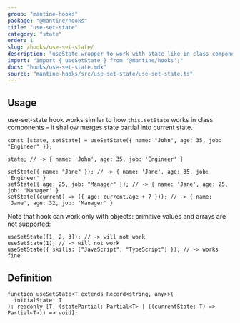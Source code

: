 ```yaml
---
group: "mantine-hooks"
package: "@mantine/hooks"
title: "use-set-state"
category: "state"
order: 1
slug: /hooks/use-set-state/
description: "useState wrapper to work with state like in class components"
import: "import { useSetState } from '@mantine/hooks';"
docs: "hooks/use-set-state.mdx"
source: "mantine-hooks/src/use-set-state/use-set-state.ts"
---
```


## Usage

use-set-state hook works similar to how `this.setState` works in class components – it shallow merges state partial
into current state.

```tsx
const [state, setState] = useSetState({ name: "John", age: 35, job: "Engineer" });

state; // -> { name: 'John', age: 35, job: 'Engineer' }

setState({ name: "Jane" }); // -> { name: 'Jane', age: 35, job: 'Engineer' }
setState({ age: 25, job: "Manager" }); // -> { name: 'Jane', age: 25, job: 'Manager' }
setState((current) => ({ age: current.age + 7 })); // -> { name: 'Jane', age: 32, job: 'Manager' }
```

Note that hook can work only with objects: primitive values and arrays are not supported:

```tsx
useSetState([1, 2, 3]); // -> will not work
useSetState(1); // -> will not work
useSetState({ skills: ["JavaScript", "TypeScript"] }); // -> works fine
```

## Definition

```tsx
function useSetState<T extends Record<string, any>>(
  initialState: T
): readonly [T, (statePartial: Partial<T> | ((currentState: T) => Partial<T>)) => void];
```
